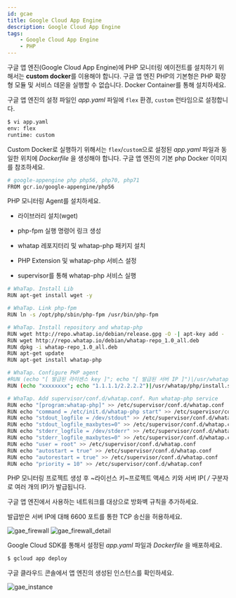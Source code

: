 ```yaml
---
id: gcae
title: Google Cloud App Engine
description: Google Cloud App Engine
tags:
    - Google Cloud App Engine
    - PHP
---
```

<!--
구글 앱 엔진(Google Cloud App Engine)에 PHP 모니터링을 설치하기 위해서는 custom docker를 사용해야 합니다. 구글 앱 엔진 PHP의 기본형은 PHP 모니터링의 PHP Extension 및 Service (데몬)의 실행이 불가능합니다. Docker Container를 통해 설치하세요.
-->
구글 앱 엔진(Google Cloud App Engine)에 PHP 모니터링 에이전트를 설치하기 위해서는 **custom docker**를 이용해야 합니다. 구글 앱 엔진 PHP의 기본형은 PHP 확장형 모듈 및 서비스 데몬을 실행할 수 없습니다. Docker Container를 통해 설치하세요. 

구글 앱 엔진의 설정 파일인 *app.yaml* 파일에 `flex` 환경, `custom` 런타임으로 설정합니다.

```bash title=SH
$ vi app.yaml
env: flex
runtime: custom
```

Custom Docker로 실행하기 위해서는 `flex`/`custom`으로 설정된 *app.yaml* 파일과 동일한 위치에 *Dockerfile* 을 생성해야 합니다. 구글 앱 엔진의 기본 php Docker 이미지를 참조하세요.

```bash title=Docker
# google-appengine php php56, php70, php71
FROM gcr.io/google-appengine/php56
```
<!-- 과정 설명 및 구분 등 수정 필요 -->
PHP 모니터링 Agent를 설치하세요.

* 라이브러리 설치(wget)

* php-fpm 실행 명령어 링크 생성

* whatap 레포지터리 및 whatap-php 패키지 설치

* PHP Extension 및 whatap-php 서비스 설정

* supervisor를 통해 whatap-php 서비스 실행

```bash title=Docker
# WhaTap. Install Lib
RUN apt-get install wget -y

# WhaTap. Link php-fpm
RUN ln -s /opt/php/sbin/php-fpm /usr/bin/php-fpm

# WhaTap. Install repository and whatap-php
RUN wget http://repo.whatap.io/debian/release.gpg -O -| apt-key add -
RUN wget http://repo.whatap.io/debian/whatap-repo_1.0_all.deb
RUN dpkg -i whatap-repo_1.0_all.deb
RUN apt-get update
RUN apt-get install whatap-php

# WhaTap. Configure PHP agent
#RUN (echo "[ 발급된 라이센스 key ]"; echo "[ 발급된 서버 IP ]")|/usr/whatap/php/install.sh
RUN (echo "xxxxxxxx"; echo "1.1.1.1/2.2.2.2")|/usr/whatap/php/install.sh

# WhaTap. Add supervisor/conf.d/whatap.conf. Run whatap-php service
RUN echo "[program:whatap-php]" >> /etc/supervisor/conf.d/whatap.conf
RUN echo "command = /etc/init.d/whatap-php start" >> /etc/supervisor/conf.d/whatap.conf
RUN echo "stdout_logfile = /dev/stdout" >> /etc/supervisor/conf.d/whatap.conf
RUN echo "stdout_logfile_maxbytes=0" >> /etc/supervisor/conf.d/whatap.conf
RUN echo "stderr_logfile = /dev/stderr" >> /etc/supervisor/conf.d/whatap.conf
RUN echo "stderr_logfile_maxbytes=0" >> /etc/supervisor/conf.d/whatap.conf
RUN echo "user = root" >> /etc/supervisor/conf.d/whatap.conf
RUN echo "autostart = true" >> /etc/supervisor/conf.d/whatap.conf
RUN echo "autorestart = true" >> /etc/supervisor/conf.d/whatap.conf
RUN echo "priority = 10" >> /etc/supervisor/conf.d/whatap.conf
```

PHP 모니터링 프로젝트 생성 후 ~라이선스 키~프로젝트 액세스 키와 서버 IP( */* 구분자로 여러 개의 IP)가 발급됩니다.

구글 앱 엔진에서 사용하는 네트워크를 대상으로 방화벽 규칙을 추가하세요.

발급받은 서버 IP에 대해 6600 포트를 통한 TCP 송신을 허용하세요.

![gae_firewall](https://img.whatap.io/media/agent_php/install/tinified/gae_firewall.png)
![gae_firewall_detail](https://img.whatap.io/media/agent_php/install/tinified/gae_firewall_detail.png)

Google Cloud SDK를 통해서 설정된 *app.yaml* 파일과 *Dockerfile* 을 배포하세요.

```bash title=SH
$ gcloud app deploy
```

구글 클라우드 콘솔에서 앱 엔진의 생성된 인스턴스를 확인하세요.

![gae_instance](https://img.whatap.io/media/agent_php/install/tinified/gae_instance.png)